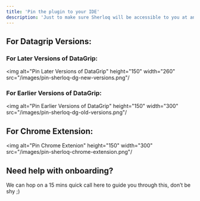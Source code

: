 ```yaml
---
title: 'Pin the plugin to your IDE'
description: 'Just to make sure Sherloq will be accessible to you at any time.  📌'
---
```


## For Datagrip Versions:



### For Later Versions of DataGrip:
<img alt="Pin Later Versions of DataGrip"
  height="150" width="260" 
  src="/images/pin-sherloq-dg-new-versions.png"/
  >
### For Earlier Versions of DataGrip:

<img alt="Pin Earlier Versions of DataGrip"
  height="150" width="300" 
  src="/images/pin-sherloq-dg-old-versions.png"/
  >
## For Chrome Extension:

<img alt="Pin Chrome Extenion"
  height="150" width="300" 
  src="/images/pin-sherloq-chrome-extension.png"/
  >



## Need help with onboarding?
We can hop on a 15 mins quick call here to guide you through this, don’t be shy ;)
